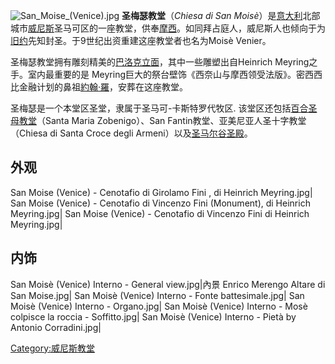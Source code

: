 [[Image:San_Moise_(Venice).jpg|thumbnail]]
'''圣梅瑟教堂'''（''Chiesa di San Moisè''）是[[意大利|意大利]]北部城市[[威尼斯|威尼斯]]圣马可区的一座教堂，供奉[[摩西|摩西]]。如同拜占庭人，威尼斯人也倾向于为[[旧约|旧约]]先知封圣。于9世纪出资重建这座教堂者也名为Moisè Venier。

圣梅瑟教堂拥有雕刻精美的[[巴洛克|巴洛克]][[立面|立面]]，其中一些雕塑出自Heinrich Meyring之手。室内最重要的是 Meyring巨大的祭台壁饰《西奈山与摩西领受法版》。密西西比金融计划的鼻祖[[約翰·羅_(經濟學者)|約翰·羅]]，安葬在这座教堂。 

圣梅瑟是一个本堂区圣堂，隶属于圣马可-卡斯特罗代牧区. 该堂区还包括[[百合圣母教堂|百合圣母教堂]]（Santa Maria Zobenigo）、San Fantin教堂、亚美尼亚人圣十字教堂（Chiesa di Santa Croce degli Armeni）以及[[圣马尔谷圣殿|圣马尔谷圣殿]]。

== 外观 ==

<gallery mode=packed>
San Moise (Venice) - Cenotafio di Girolamo Fini , di Heinrich Meyring.jpg| 
San Moise (Venice) - Cenotafio di Vincenzo Fini (Monument), di Heinrich Meyring.jpg|
San Moise (Venice) - Cenotafio di Vincenzo Fini di Heinrich Meyring.jpg| 
</gallery>

== 内饰  ==
<gallery mode=packed>
San Moisè (Venice) Interno - General view.jpg|內景
Enrico Merengo Altare di San Moise.jpg|
San Moisè (Venice) Interno - Fonte battesimale.jpg|
San Moisè (Venice) Interno - Organo.jpg|
San Moisè (Venice) Interno - Mosè colpisce la roccia - Soffitto.jpg|
San Moisè (Venice) Interno - Pietà by Antonio Corradini.jpg|
</gallery>

{{Commons category|San Moisè (Venice)}}

{{Coord|45|25|59|N|12|20|10|E|type:landmark|display=title}}

{{DEFAULTSORT:San Moise}}
[[Category:威尼斯教堂|Category:威尼斯教堂]]